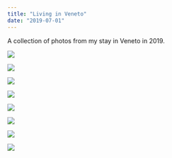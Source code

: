 ```yaml
---
title: "Living in Veneto"
date: "2019-07-01"
---
```


A collection of photos from my stay in Veneto in 2019.

<Img
  src="/images/posts/garda-torbole.jpg"
  width={2154}
  height={1632}
  caption="North shore of Lake Garda - July 2019"
/>

<Img
  src="/images/posts/chioggia.jpg"
  width={2154}
  height={3232}
  caption="Chioggia - July 2019"
/>

<Img
  src="/images/posts/bure.jpg"
  width={2154}
  height={1632}
  caption="Bure - July 2019"
/>

<Img
  src="/images/posts/verona-campanile-di-santa-anastasia.jpg"
  width={2154}
  height={3232}
  caption="Basilica of St. Anastasia (Verona) - May 2019"
/>

<Img
  src="/images/posts/verona-ponte-di-pietra.jpg"
  width={2154}
  height={1632}
  caption="From Ponte Pietra (Verona) - May 2019"
/>

<Img
  src="/images/posts/san-pietro-in-cariano-valpo.jpg"
  width={2154}
  height={1632}
  caption="San Pietro in Cariano - April 2019"
/>

<Img
  src="/images/posts/sirmione-darsena-top.jpg"
  width={2154}
  height={1632}
  caption="Darsena (Sirmione) - March 2019"
/>

<Img
  src="/images/posts/sirmione-rocca-scaligera-top.jpg"
  width={2154}
  height={3232}
  caption="Scaligero Castel (Sirmione) - March 2019"
/>
